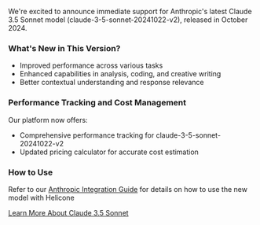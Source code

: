 We're excited to announce immediate support for Anthropic's latest Claude 3.5 Sonnet model (claude-3-5-sonnet-20241022-v2), released in October 2024.

### What's New in This Version?

- Improved performance across various tasks
- Enhanced capabilities in analysis, coding, and creative writing
- Better contextual understanding and response relevance

### Performance Tracking and Cost Management

Our platform now offers:

- Comprehensive performance tracking for claude-3-5-sonnet-20241022-v2
- Updated pricing calculator for accurate cost estimation

### How to Use

Refer to our [Anthropic Integration Guide](https://docs.helicone.ai/integrations/anthropic/javascript) for details on how to use the new model with Helicone

[Learn More About Claude 3.5 Sonnet](https://aws.amazon.com/blogs/aws/upgraded-claude-3-5-sonnet-from-anthropic-available-now-computer-use-public-beta-and-claude-3-5-haiku-coming-soon-in-amazon-bedrock/)
